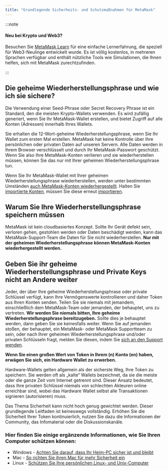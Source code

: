```yaml
---
title: "Grundlegende Sicherheits- und Schutzmaßnahmen für MetaMask"
---
```


:::note

#### Neu bei Krypto und Web3?

Besuchen Sie [MetaMask Learn](https://learn.metamask.io/) für eine einfache Lernerfahrung, die speziell für Web3-Neulinge entwickelt wurde. Es ist völlig kostenlos, in mehreren Sprachen verfügbar und enthält nützliche Tools wie Simulationen, die Ihnen helfen, sich mit MetaMask zurechtzufinden.

:::

## Die geheime Wiederherstellungsphrase und wie ich sie sichere?

Die Verwendung einer Seed-Phrase oder Secret Recovery Phrase ist ein Standard, den die meisten Krypto-Wallets verwenden. Es wird zufällig generiert, wenn Sie Ihr MetaMask-Wallet erstellen, und bietet Zugriff auf alle Konten (Adressen) innerhalb Ihres Wallets.

Sie erhalten die 12-Wort-geheime Wiederherstellungsphrase, wenn Sie Ihr Wallet zum ersten Mal erstellen. MetaMask hat keine Kontrolle über Ihre persönlichen oder privaten Daten auf unseren Servern. Alle Daten werden in Ihrem Browser verschlüsselt und durch Ihr MetaMask-Passwort geschützt. Wenn Sie also Ihre MetaMask-Konten verlieren und sie wiederherstellen müssen, können Sie das nur mit Ihrer geheimen Wiederherstellungsphrase tun.

Wenn Sie Ihr MetaMask-Wallet mit Ihrer geheimen Wiederherstellungsphrase wiederherstellen, werden unter bestimmten Umständen [auch MetaMask-Konten wiederhergestellt](https://metamask.zendesk.com/hc/en-us/articles/360015489271). Halten Sie [importierte Konten](https://metamask.zendesk.com/hc/en-us/articles/360015289932-What-are-imported-accounts-), müssen Sie diese erneut [importieren](https://metamask.zendesk.com/hc/en-us/articles/360015489331).

## Warum Sie Ihre Wiederherstellungsphrase speichern müssen

MetaMask ist kein cloudbasiertes Konzept. Sollte Ihr Gerät defekt sein, verloren gehen, gestohlen werden oder Daten beschädigt werden, kann das MetaMask-Support-Team die Daten für Sie nicht wiederherstellen. **Nur mit der geheimen Wiederherstellungsphrase können MetaMask-Konten wiederhergestellt werden.**

## Geben Sie ihr geheime Wiederherstellungsphrase und Private Keys nicht an Andere weiter

Jeder, der über Ihre geheime Wiederherstellungsphrase oder private Schlüssel verfügt, kann Ihre Vermögenswerte kontrollieren und daher Token aus Ihren Konten senden. Teilen Sie sie niemals mit jemandem, einschließlich dem MetaMask-Team oder jemanden, der behauptet, uns zu vertreten. **Wir werden Sie niemals bitten, Ihre geheime Wiederherstellungsphrase bereitzugeben.** Sollte dies je behauptet werden, dann geben Sie sie keinesfalls weiter. Wenn Sie auf jemanden stoßen, der behauptet, ein MetaMask- oder MetaMask Supportteam zu sein, oder nach Ihrer geheimen Wiederherstellungsphrase und/oder privaten Schlüsseln fragt, melden Sie diesen, indem Sie [sich an den Support wenden](https://metamask.zendesk.com/hc/en-us/articles/360058969391).

**Wenn Sie einen großen Wert von Token in Ihrem (n) Konto (en) haben, erwägen Sie sich, ein Hardware Wallet zu erwerben.**

Hardware-Wallets gelten allgemein als der sicherste Weg, Ihre Token zu speichern. Sie werden oft als „kalte“ Wallets bezeichnet, da sie die meiste oder die ganze Zeit vom Internet getrennt sind. Dieser Ansatz bedeutet, dass Ihre privaten Schlüssel niemals von schlechten Akteuren online erreichbar sind, wobei das Hardware Wallet selbst alle Transaktionen signieren (autorisieren) muss.

Das Thema Sicherheit kann nicht hoch genug gewichtet werden. Dieser grundlegende Leitfaden ist keineswegs vollständig. Erhöhen Sie die Sicherheit Ihrer Token kontinuierlich, nutzen Sie dazu die Informationen der Community, das Infomaterial oder die Diskussionskanäle.

### Hier finden Sie einige ergänzende Informationen, wie Sie Ihren Computer schützen können:

- Windows - [Achten Sie darauf, dass Ihr Heim-PC sicher ist und bleibt](https://support.microsoft.com/en-us/windows/keep-your-computer-secure-at-home-c348f24f-a4f0-de5d-9e4a-e0fc156ab221)
- Mac - [So richten Sie ihren Mac für mehr Sicherheit ein](https://support.apple.com/en-in/guide/mac-help/flvlt003/mac)
- Linux - [Schützen Sie Ihre persönlichen Linux- und Unix-Computer](https://safecomputing.umich.edu/protect-yourself/secure-your-devices/personal-computer/linuxunix)
